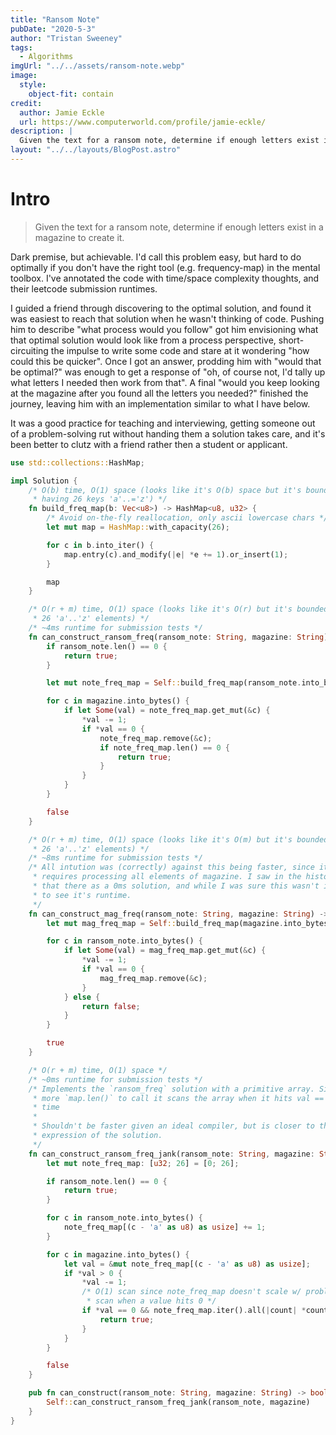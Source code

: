 ```yaml
---
title: "Ransom Note"
pubDate: "2020-5-3"
author: "Tristan Sweeney"
tags:
  - Algorithms
imgUrl: "../../assets/ransom-note.webp"
image:
  style:
    object-fit: contain
credit:
  author: Jamie Eckle
  url: https://www.computerworld.com/profile/jamie-eckle/
description: |
  Given the text for a ransom note, determine if enough letters exist in a magazine to create it.
layout: "../../layouts/BlogPost.astro"
---
```


# Intro

> Given the text for a ransom note, determine if enough letters exist in a magazine to create it.

Dark premise, but achievable. I'd call this problem easy, but hard to do optimally if you don't have the right tool (e.g. frequency-map) in the mental toolbox. I've annotated the code with time/space complexity thoughts, and their leetcode submission runtimes.

I guided a friend through discovering to the optimal solution, and found it was easiest to reach that solution when he wasn't thinking of code. Pushing him to describe "what process would you follow" got him envisioning what that optimal solution would look like from a process perspective, short-circuiting the impulse to write some code and stare at it wondering "how could this be quicker". Once I got an answer, prodding him with "would that be optimal?" was enough to get a response of "oh, of course not, I'd tally up what letters I needed then work from that". A final "would you keep looking at the magazine after you found all the letters you needed?" finished the journey, leaving him with an implementation similar to what I have below.

It was a good practice for teaching and interviewing, getting someone out of a problem-solving rut without handing them a solution takes care, and it's been better to clutz with a friend rather then a student or applicant.

```rust
use std::collections::HashMap;

impl Solution {
    /* O(b) time, O(1) space (looks like it's O(b) space but it's bounded to
     * having 26 keys 'a'..='z') */
    fn build_freq_map(b: Vec<u8>) -> HashMap<u8, u32> {
        /* Avoid on-the-fly reallocation, only ascii lowercase chars */
        let mut map = HashMap::with_capacity(26);

        for c in b.into_iter() {
            map.entry(c).and_modify(|e| *e += 1).or_insert(1);
        }

        map
    }

    /* O(r + m) time, O(1) space (looks like it's O(r) but it's bounded to having
     * 26 'a'..'z' elements) */
    /* ~4ms runtime for submission tests */
    fn can_construct_ransom_freq(ransom_note: String, magazine: String) -> bool {
        if ransom_note.len() == 0 {
            return true;
        }

        let mut note_freq_map = Self::build_freq_map(ransom_note.into_bytes());

        for c in magazine.into_bytes() {
            if let Some(val) = note_freq_map.get_mut(&c) {
                *val -= 1;
                if *val == 0 {
                    note_freq_map.remove(&c);
                    if note_freq_map.len() == 0 {
                        return true;
                    }
                }
            }
        }

        false
    }

    /* O(r + m) time, O(1) space (looks like it's O(m) but it's bounded to having
     * 26 'a'..'z' elements) */
    /* ~8ms runtime for submission tests */
    /* All intution was (correctly) against this being faster, since it's best-case
     * requires processing all elements of magazine. I saw in the histogram of solutions
     * that there as a 0ms solution, and while I was sure this wasn't it I was curious
     * to see it's runtime.
     */
    fn can_construct_mag_freq(ransom_note: String, magazine: String) -> bool {
        let mut mag_freq_map = Self::build_freq_map(magazine.into_bytes());

        for c in ransom_note.into_bytes() {
            if let Some(val) = mag_freq_map.get_mut(&c) {
                *val -= 1;
                if *val == 0 {
                    mag_freq_map.remove(&c);
                }
            } else {
                return false;
            }
        }

        true
    }

    /* O(r + m) time, O(1) space */
    /* ~0ms runtime for submission tests */
    /* Implements the `ransom_freq` solution with a primitive array. Since there's no
     * more `map.len()` to call it scans the array when it hits val == 0 for the first
     * time
     *
     * Shouldn't be faster given an ideal compiler, but is closer to the optimal asm
     * expression of the solution.
     */
    fn can_construct_ransom_freq_jank(ransom_note: String, magazine: String) -> bool {
        let mut note_freq_map: [u32; 26] = [0; 26];

        if ransom_note.len() == 0 {
            return true;
        }

        for c in ransom_note.into_bytes() {
            note_freq_map[(c - 'a' as u8) as usize] += 1;
        }

        for c in magazine.into_bytes() {
            let val = &mut note_freq_map[(c - 'a' as u8) as usize];
            if *val > 0 {
                *val -= 1;
                /* O(1) scan since note_freq_map doesn't scale w/ problem size. Only
                 * scan when a value hits 0 */
                if *val == 0 && note_freq_map.iter().all(|count| *count == 0) {
                    return true;
                }
            }
        }

        false
    }

    pub fn can_construct(ransom_note: String, magazine: String) -> bool {
        Self::can_construct_ransom_freq_jank(ransom_note, magazine)
    }
}
```
